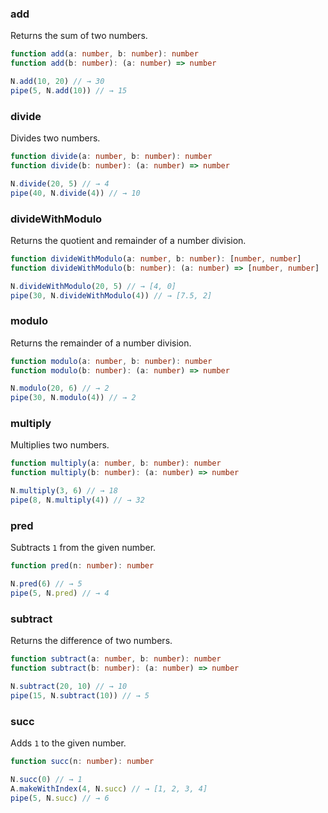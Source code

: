 ### add

Returns the sum of two numbers.


```ts
function add(a: number, b: number): number
function add(b: number): (a: number) => number
```

```ts
N.add(10, 20) // → 30
pipe(5, N.add(10)) // → 15
```

### divide

Divides two numbers.


```ts
function divide(a: number, b: number): number
function divide(b: number): (a: number) => number
```

```ts
N.divide(20, 5) // → 4
pipe(40, N.divide(4)) // → 10
```

### divideWithModulo

Returns the quotient and remainder of a number division.


```ts
function divideWithModulo(a: number, b: number): [number, number]
function divideWithModulo(b: number): (a: number) => [number, number]
```

```ts
N.divideWithModulo(20, 5) // → [4, 0]
pipe(30, N.divideWithModulo(4)) // → [7.5, 2]
```

### modulo

Returns the remainder of a number division.


```ts
function modulo(a: number, b: number): number
function modulo(b: number): (a: number) => number
```

```ts
N.modulo(20, 6) // → 2
pipe(30, N.modulo(4)) // → 2
```

### multiply

Multiplies two numbers.


```ts
function multiply(a: number, b: number): number
function multiply(b: number): (a: number) => number
```

```ts
N.multiply(3, 6) // → 18
pipe(8, N.multiply(4)) // → 32
```

### pred

Subtracts `1` from the given number.


```ts
function pred(n: number): number
```

```ts
N.pred(6) // → 5
pipe(5, N.pred) // → 4
```

### subtract

Returns the difference of two numbers.


```ts
function subtract(a: number, b: number): number
function subtract(b: number): (a: number) => number
```

```ts
N.subtract(20, 10) // → 10
pipe(15, N.subtract(10)) // → 5
```

### succ

Adds `1` to the given number.


```ts
function succ(n: number): number
```

```ts
N.succ(0) // → 1
A.makeWithIndex(4, N.succ) // → [1, 2, 3, 4]
pipe(5, N.succ) // → 6
```